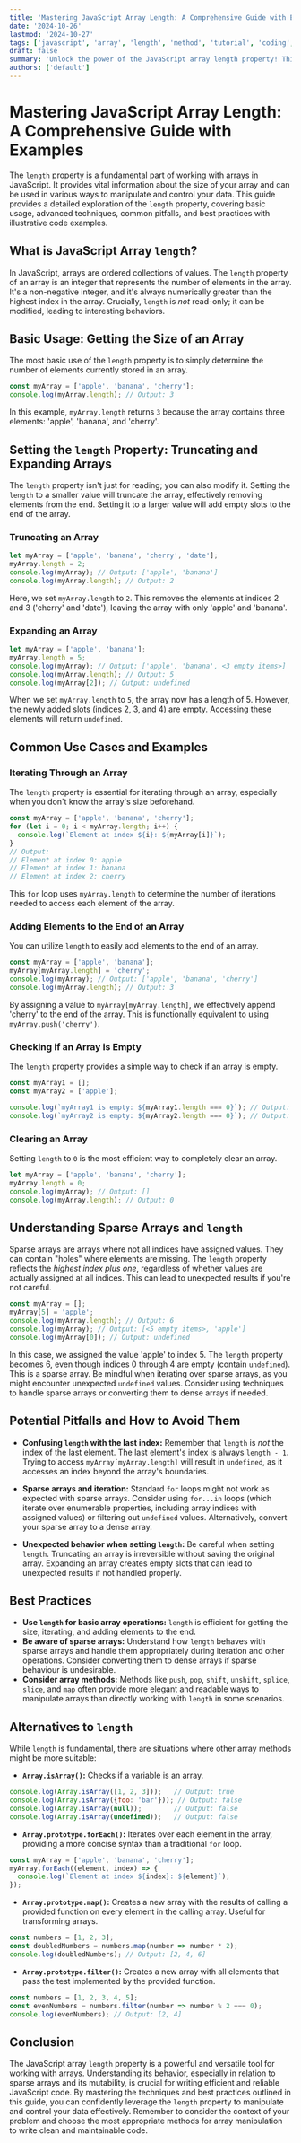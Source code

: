 ```yaml
---
title: 'Mastering JavaScript Array Length: A Comprehensive Guide with Examples'
date: '2024-10-26'
lastmod: '2024-10-27'
tags: ['javascript', 'array', 'length', 'method', 'tutorial', 'coding', 'development']
draft: false
summary: 'Unlock the power of the JavaScript array length property! This comprehensive guide explores everything you need to know, from basic usage to advanced techniques, with clear examples and best practices.'
authors: ['default']
---
```


# Mastering JavaScript Array Length: A Comprehensive Guide with Examples

The `length` property is a fundamental part of working with arrays in JavaScript.  It provides vital information about the size of your array and can be used in various ways to manipulate and control your data. This guide provides a detailed exploration of the `length` property, covering basic usage, advanced techniques, common pitfalls, and best practices with illustrative code examples.

## What is JavaScript Array `length`?

In JavaScript, arrays are ordered collections of values. The `length` property of an array is an integer that represents the number of elements in the array.  It's a non-negative integer, and it's always numerically greater than the highest index in the array. Crucially, `length` is *not* read-only; it can be modified, leading to interesting behaviors.

## Basic Usage: Getting the Size of an Array

The most basic use of the `length` property is to simply determine the number of elements currently stored in an array.

```javascript
const myArray = ['apple', 'banana', 'cherry'];
console.log(myArray.length); // Output: 3
```

In this example, `myArray.length` returns `3` because the array contains three elements: 'apple', 'banana', and 'cherry'.

## Setting the `length` Property: Truncating and Expanding Arrays

The `length` property isn't just for reading; you can also modify it.  Setting the `length` to a smaller value will truncate the array, effectively removing elements from the end. Setting it to a larger value will add empty slots to the end of the array.

### Truncating an Array

```javascript
let myArray = ['apple', 'banana', 'cherry', 'date'];
myArray.length = 2;
console.log(myArray); // Output: ['apple', 'banana']
console.log(myArray.length); // Output: 2
```

Here, we set `myArray.length` to `2`. This removes the elements at indices 2 and 3 ('cherry' and 'date'), leaving the array with only 'apple' and 'banana'.

### Expanding an Array

```javascript
let myArray = ['apple', 'banana'];
myArray.length = 5;
console.log(myArray); // Output: ['apple', 'banana', <3 empty items>]
console.log(myArray.length); // Output: 5
console.log(myArray[2]); // Output: undefined
```

When we set `myArray.length` to `5`, the array now has a length of 5. However, the newly added slots (indices 2, 3, and 4) are empty. Accessing these elements will return `undefined`.

## Common Use Cases and Examples

### Iterating Through an Array

The `length` property is essential for iterating through an array, especially when you don't know the array's size beforehand.

```javascript
const myArray = ['apple', 'banana', 'cherry'];
for (let i = 0; i < myArray.length; i++) {
  console.log(`Element at index ${i}: ${myArray[i]}`);
}
// Output:
// Element at index 0: apple
// Element at index 1: banana
// Element at index 2: cherry
```

This `for` loop uses `myArray.length` to determine the number of iterations needed to access each element of the array.

### Adding Elements to the End of an Array

You can utilize `length` to easily add elements to the end of an array.

```javascript
const myArray = ['apple', 'banana'];
myArray[myArray.length] = 'cherry';
console.log(myArray); // Output: ['apple', 'banana', 'cherry']
console.log(myArray.length); // Output: 3
```

By assigning a value to `myArray[myArray.length]`, we effectively append 'cherry' to the end of the array.  This is functionally equivalent to using `myArray.push('cherry')`.

### Checking if an Array is Empty

The `length` property provides a simple way to check if an array is empty.

```javascript
const myArray1 = [];
const myArray2 = ['apple'];

console.log(`myArray1 is empty: ${myArray1.length === 0}`); // Output: myArray1 is empty: true
console.log(`myArray2 is empty: ${myArray2.length === 0}`); // Output: myArray2 is empty: false
```

### Clearing an Array

Setting `length` to `0` is the most efficient way to completely clear an array.

```javascript
let myArray = ['apple', 'banana', 'cherry'];
myArray.length = 0;
console.log(myArray); // Output: []
console.log(myArray.length); // Output: 0
```

## Understanding Sparse Arrays and `length`

Sparse arrays are arrays where not all indices have assigned values. They can contain "holes" where elements are missing.  The `length` property reflects the *highest index plus one*, regardless of whether values are actually assigned at all indices. This can lead to unexpected results if you're not careful.

```javascript
const myArray = [];
myArray[5] = 'apple';
console.log(myArray.length); // Output: 6
console.log(myArray); // Output: [<5 empty items>, 'apple']
console.log(myArray[0]); // Output: undefined
```

In this case, we assigned the value 'apple' to index 5.  The `length` property becomes 6, even though indices 0 through 4 are empty (contain `undefined`).  This is a sparse array.  Be mindful when iterating over sparse arrays, as you might encounter unexpected `undefined` values.  Consider using techniques to handle sparse arrays or converting them to dense arrays if needed.

## Potential Pitfalls and How to Avoid Them

*   **Confusing `length` with the last index:** Remember that `length` is *not* the index of the last element. The last element's index is always `length - 1`.  Trying to access `myArray[myArray.length]` will result in `undefined`, as it accesses an index beyond the array's boundaries.

*   **Sparse arrays and iteration:**  Standard `for` loops might not work as expected with sparse arrays.  Consider using `for...in` loops (which iterate over enumerable properties, including array indices with assigned values) or filtering out `undefined` values.  Alternatively, convert your sparse array to a dense array.

*   **Unexpected behavior when setting `length`:**  Be careful when setting `length`.  Truncating an array is irreversible without saving the original array.  Expanding an array creates empty slots that can lead to unexpected results if not handled properly.

## Best Practices

*   **Use `length` for basic array operations:** `length` is efficient for getting the size, iterating, and adding elements to the end.
*   **Be aware of sparse arrays:** Understand how `length` behaves with sparse arrays and handle them appropriately during iteration and other operations. Consider converting them to dense arrays if sparse behaviour is undesirable.
*   **Consider array methods:**  Methods like `push`, `pop`, `shift`, `unshift`, `splice`, `slice`, and `map` often provide more elegant and readable ways to manipulate arrays than directly working with `length` in some scenarios.

## Alternatives to `length`

While `length` is fundamental, there are situations where other array methods might be more suitable:

*   **`Array.isArray()`:** Checks if a variable is an array.

```javascript
console.log(Array.isArray([1, 2, 3]));   // Output: true
console.log(Array.isArray({foo: 'bar'})); // Output: false
console.log(Array.isArray(null));        // Output: false
console.log(Array.isArray(undefined));   // Output: false
```

*   **`Array.prototype.forEach()`:**  Iterates over each element in the array, providing a more concise syntax than a traditional `for` loop.

```javascript
const myArray = ['apple', 'banana', 'cherry'];
myArray.forEach((element, index) => {
  console.log(`Element at index ${index}: ${element}`);
});
```

*   **`Array.prototype.map()`:** Creates a new array with the results of calling a provided function on every element in the calling array.  Useful for transforming arrays.

```javascript
const numbers = [1, 2, 3];
const doubledNumbers = numbers.map(number => number * 2);
console.log(doubledNumbers); // Output: [2, 4, 6]
```

*   **`Array.prototype.filter()`:** Creates a new array with all elements that pass the test implemented by the provided function.

```javascript
const numbers = [1, 2, 3, 4, 5];
const evenNumbers = numbers.filter(number => number % 2 === 0);
console.log(evenNumbers); // Output: [2, 4]
```

## Conclusion

The JavaScript array `length` property is a powerful and versatile tool for working with arrays. Understanding its behavior, especially in relation to sparse arrays and its mutability, is crucial for writing efficient and reliable JavaScript code. By mastering the techniques and best practices outlined in this guide, you can confidently leverage the `length` property to manipulate and control your data effectively.  Remember to consider the context of your problem and choose the most appropriate methods for array manipulation to write clean and maintainable code.